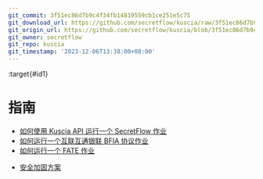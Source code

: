 ```yaml
---
git_commit: 3f51ec86d7b9c4f34fb14819559cb1ce251e5c75
git_download_url: https://github.com/secretflow/kuscia/raw/3f51ec86d7b9c4f34fb14819559cb1ce251e5c75/docs/tutorial/index.rst
git_origin_url: https://github.com/secretflow/kuscia/blob/3f51ec86d7b9c4f34fb14819559cb1ce251e5c75/docs/tutorial/index.rst
git_owner: secretflow
git_repo: kuscia
git_timestamp: '2023-12-06T13:38:00+08:00'
---
```


:target{#id1}

# 指南

<TableOfContents>


  - [如何使用 Kuscia API 运行一个 SecretFlow 作业](run_secretflow_with_api_cn.mdx)
  - [如何运行一个互联互通银联 BFIA 协议作业](run_bfia_job_cn.mdx)
  - [如何运行一个 FATE 作业](run_fate_cn.mdx)
</TableOfContents>

<TableOfContents id="id2">


  - [安全加固方案](security_plan_cn.mdx)
</TableOfContents>
